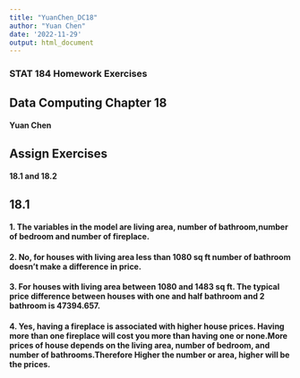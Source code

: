 ```yaml
---
title: "YuanChen_DC18"
author: "Yuan Chen"
date: '2022-11-29'
output: html_document
---
```

### STAT 184 Homework Exercises

##  Data Computing Chapter 18

####  Yuan Chen

##  Assign Exercises 

####  18.1 and 18.2

## 18.1
#### 1. The variables in the model are living area, number of bathroom,number of bedroom and number of fireplace.
#### 2. No, for houses with living area less than 1080 sq ft number of bathroom doesn't make a difference in price.
#### 3. For houses with living area between 1080 and 1483 sq ft. The typical price difference between houses with one and half bathroom and 2 bathroom is 47394.657.
#### 4. Yes, having a fireplace is associated with higher house prices. Having more than one fireplace will cost you more than having one or none.More prices of house depends on the living area, number of bedroom, and number of bathrooms.Therefore Higher the number or area, higher will be the prices.
